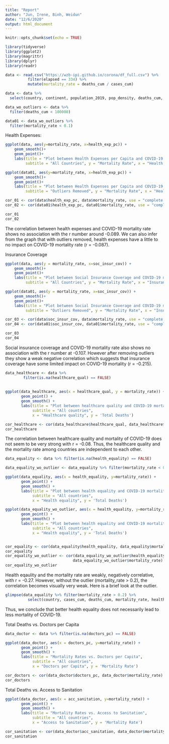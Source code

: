 ```yaml
---
title: "Report"
author: "Jun, Irene, Binh, Weidun"
date: "12/6/2020"
output: html_document
---
```


```r
knitr::opts_chunk$set(echo = TRUE) 
```

```r
library(tidyverse)
library(ggplot2)
library(magrittr)
library(dplyr)
library(readr)
```

```r
data <- read.csv("https://wzb-ipi.github.io/corona/df_full.csv") %>%
          filter(elapsed == 334) %>%
          mutate(mortality_rate = deaths_cum / cases_cum)
```

```r
data <- data %>%
  select(country, continent, population_2019, pop_density, deaths_cum, cases_cum, mortality_rate, health_exp_pc, soc_insur_cov, healthcare_qual, health_equality, doctors_pc, acc_sanitation)  

data_wo_outliers <- data %>%
  filter(deaths_cum < 100000)

data01 <- data_wo_outliers %>%
  filter(mortality_rate < 0.1) 
```

Health Expenses:

```r
ggplot(data, aes(y=mortality_rate, x=health_exp_pc)) +
    geom_smooth()+
    geom_point()+
    labs(title = "Plot between Health Expenses per Capita and COVID-19 mortality",
         subtitle = "All Countries", y = "Mortality Rate", x = "Health Expensees")

ggplot(data01, aes(y=mortality_rate, x=health_exp_pc)) +
    geom_smooth()+
    geom_point()+
    labs(title = "Plot between Health Expenses per Capita and COVID-19 mortality",
         subtitle = "Outliers Removed", y = "Mortality Rate", x = "Health Expensees")

```

```r
cor_01 <- cor(data$health_exp_pc, data$mortality_rate, use = "complete.obs")
cor_02 <- cor(data01$health_exp_pc, data01$mortality_rate, use = "complete.obs")

cor_01
cor_02

```

The correlation between health expenses and COVID-19 mortality rate shows no association with the r number around -0.089. We can also infer from the graph that with outliers removed, health expenses have a little to no impact on COVID-19 mortality rate (r = -0.087).

Insurance Coverage

```r
ggplot(data, aes(y = mortality_rate, x=soc_insur_cov)) +
    geom_smooth()+
    geom_point()+
    labs(title = "Plot between Social Insurance Coverage and COVID-19 mortality",
         subtitle = "All Countries", y = "Mortality Rate", x = "Insurance Coverage")

ggplot(data01, aes(y = mortality_rate, x=soc_insur_cov)) +
    geom_smooth()+
    geom_point()+
    labs(title = "Plot between Social Insurance Coverage and COVID-19 mortality",
         subtitle = "Outliers Removed", y = "Mortality Rate", x = "Insurance Coverage")
```

```r
cor_03 <- cor(data$soc_insur_cov, data$mortality_rate, use = "complete.obs")
cor_04 <- cor(data01$soc_insur_cov, data01$mortality_rate, use = "complete.obs")

cor_03
cor_04
```

Social insurance coverage and COVID-19 mortality rate also shows no association with the r number at -0.107. However after removing outliers they show a weak negative correlation which suggests that insurance coverage have some limited impact on COVID-19 mortality (r = -0.215).

```r

data_healthcare <- data %>%
        filter(is.na(healthcare_qual) == FALSE)
  
  
ggplot(data_healthcare, aes(x = healthcare_qual, y = mortality_rate)) +
       geom_point() +
       geom_smooth() +
       labs(title = "Plot between healthcare quality and COVID-19 mortality",
            subtitle = "All countries",
            x = "Healthcare quality", y = 'Total Deaths')

cor_healthcare <- cor(data_healthcare$healthcare_qual, data_healthcare$mortality_rate)
cor_healthcare
```

The correlation between healthcare quality and mortality of COVID-19 does not seem to be very strong with r = -0.08. Thus, the healthcare quality and the mortality rate among countries are independent to each other.

```r
data_equality <- data %>% filter(is.na(health_equality) == FALSE)

data_equality_wo_outlier <- data_equality %>% filter(mortality_rate < 0.2)

ggplot(data_equality, aes(x = health_equality, y=mortality_rate)) +
       geom_point() +
       geom_smooth() +
       labs(title = "Plot between health equality and COVID-19 mortality",
            subtitle = "All countries",
            x = "Health equality", y = 'Total Deaths')

ggplot(data_equality_wo_outlier, aes(x = health_equality, y=mortality_rate)) +
       geom_point() +
       geom_smooth() +
       labs(title = "Plot between health equality and COVID-19 mortality",
            subtitle = "All countries",
            x = "Health equality", y = 'Total Deaths')


cor_equality <- cor(data_equality$health_equality, data_equality$mortality_rate)
cor_equality
cor_equality_wo_outlier <- cor(data_equality_wo_outlier$health_equality,
                              data_equality_wo_outlier$mortality_rate)
cor_equality_wo_outlier

```
Health eqaulity and the mortality rate are weakly, negatively correlative, with r = -0.27.
However, without the outlier (mortality_rate > 0.2), the correlation becomes visually very weak.
Here is a brief look at the outlier.

```r
glimpse(data_equality %>% filter(mortality_rate > 0.2) %>%
          select(country, cases_cum, deaths_cum, mortality_rate, healthcare_qual, health_equality))
```

Thus, we conclude that better health equality does not necessarily lead to less mortality of COVID-19.

Total Deaths vs. Doctors per Capita 

```r
data_doctor <- data %>% filter(is.na(doctors_pc) == FALSE)

ggplot(data_doctor, aes(x = doctors_pc, y=mortality_rate)) +
       geom_point() +
       geom_smooth() +
       labs(title = "Mortality Rates vs. Doctors per Capita",
            subtitle = "All countries",
            x = "Doctors per Capita", y = 'Mortality Rate') 
```

```r
cor_doctors <- cor(data_doctor$doctors_pc, data_doctor$mortality_rate)
cor_doctors
```

Total Deaths vs. Access to Sanitation 

```r
ggplot(data_doctor, aes(x = acc_sanitation, y=mortality_rate)) +
       geom_point() +
       geom_smooth() +
       labs(title = "Mortality Rates vs. Access to Sanitation",
            subtitle = "All countries",
            x = "Access to Sanitation", y = 'Mortality Rate') 
```

```r
cor_sanitation <- cor(data_doctor$acc_sanitation, data_doctor$mortality_rate)
cor_sanitation
```


